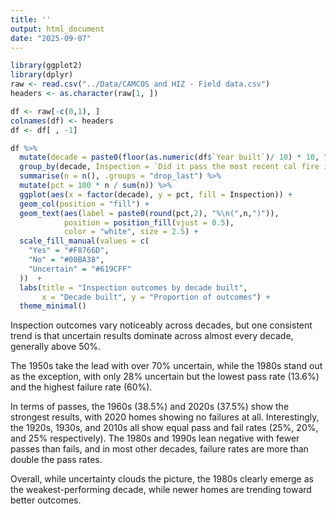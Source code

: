 ---
title: ''
output: html_document
date: "2025-09-07"
---

```{r, include = FALSE}
library(ggplot2)
library(dplyr)
raw <- read.csv("../Data/CAMCOS and HIZ - Field data.csv")
headers <- as.character(raw[1, ])
```

```{r, include = FALSE}
df <- raw[-c(0,1), ]
colnames(df) <- headers
df <- df[ , -1]
```

```{r}

df %>%
  mutate(decade = paste0(floor(as.numeric(df$`Year built`)/ 10) * 10, "s")) %>%
  group_by(decade, Inspection = `Did it pass the most recent cal fire inspection?`) %>%
  summarise(n = n(), .groups = "drop_last") %>%
  mutate(pct = 100 * n / sum(n)) %>%
  ggplot(aes(x = factor(decade), y = pct, fill = Inspection)) +
  geom_col(position = "fill") +
  geom_text(aes(label = paste0(round(pct,2), "%\n(",n,")")),
            position = position_fill(vjust = 0.5),
            color = "white", size = 2.5) +
  scale_fill_manual(values = c(
    "Yes" = "#F8766D",
    "No" = "#00BA38",
    "Uncertain" = "#619CFF"
  ))  + 
  labs(title = "Inspection outcomes by decade built",
       x = "Decade built", y = "Proportion of outcomes") +
  theme_minimal()

```

Inspection outcomes vary noticeably across decades, but one consistent trend is that uncertain results dominate across almost every decade, generally above 50%. 

The 1950s take the lead with over 70% uncertain, while the 1980s stand out as the exception, with only 28% uncertain but the lowest pass rate (13.6%) and the highest failure rate (60%). 

In terms of passes, the 1960s (38.5%) and 2020s (37.5%) show the strongest results, with 2020 homes showing no failures at all. Interestingly, the 1920s, 1930s, and 2010s all show equal pass and fail rates (25%, 20%, and 25% respectively). The 1980s and 1990s lean negative with fewer passes than fails, and in most other decades, failure rates are more than double the pass rates. 

Overall, while uncertainty clouds the picture, the 1980s clearly emerge as the weakest-performing decade, while newer homes are trending toward better outcomes.